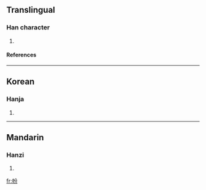 ==Translingual==
===Han character===
{{Han char|rn=50|rad=巾|as=04|sn=7|four=|canj=中月金尸竹 (LBCSH)}}
# {{defn|Han|sort=巾04}}
====References====
{{Han ref|kx=0329.070|dkj=08802|dj=0634.180|hdz=10732.030|uh=5E09|ud=24073}}
----
==Korean==
===Hanja===
{{ko-hanja|hangeul=분|rv=bun|mr=pun}}
# {{defn|Korean}}
----
==Mandarin==
===Hanzi===
{{cmn-hanzi|pin=[[fēn]] (fen1)|wg=fen<sup>1</sup>}}
# {{defn|Mandarin}}

[[fr:帉]]